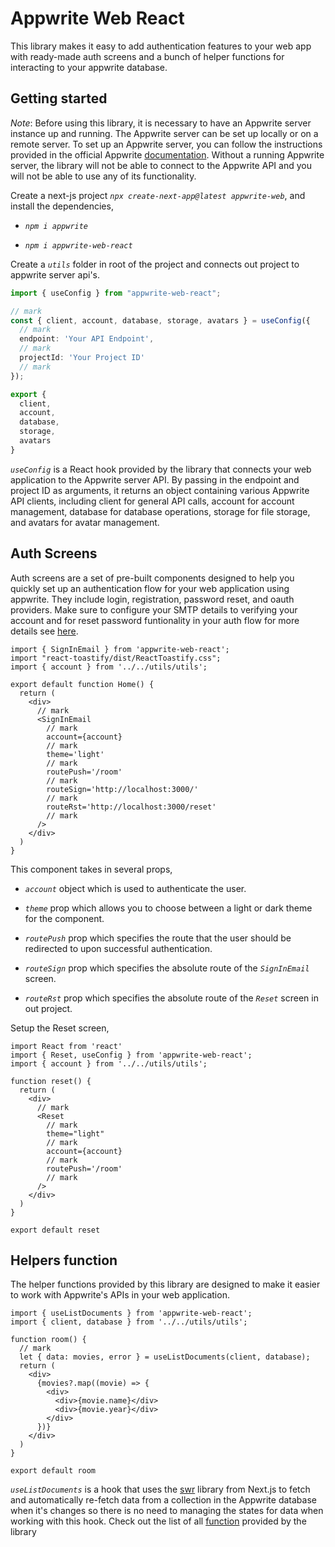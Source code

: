# Appwrite Web React

This library makes it easy to add authentication features to your web app with ready-made auth screens and a bunch of helper functions for interacting to your appwrite database.

## Getting started

*Note*: Before using this library, it is necessary to have an Appwrite server instance up and running. The Appwrite server can be set up locally or on a remote server. To set up an Appwrite server, you can follow the instructions provided in the official Appwrite [documentation](https://appwrite.io/docs/getting-started-for-web). Without a running Appwrite server, the library will not be able to connect to the Appwrite API and you will not be able to use any of its functionality.

Create a next-js project _`npx create-next-app@latest appwrite-web`_, and install the dependencies,
- _`npm i appwrite`_

- _`npm i appwrite-web-react`_

Create a _`utils`_ folder in root of the project and connects out project to appwrite server api's.

```ts utils.ts
import { useConfig } from "appwrite-web-react";

// mark
const { client, account, database, storage, avatars } = useConfig({
  // mark
  endpoint: 'Your API Endpoint',
  // mark
  projectId: 'Your Project ID'
  // mark
});

export {
  client,
  account,
  database,
  storage,
  avatars
}
```

_`useConfig`_ is a React hook provided by the library that connects your web application to the Appwrite server API. By passing in the endpoint and project ID as arguments, it returns an object containing various Appwrite API clients, including client for general API calls, account for account management, database for database operations, storage for file storage, and avatars for avatar management.

## Auth Screens

Auth screens are a set of pre-built components designed to help you quickly set up an authentication flow for your web application using appwrite. They include login, registration, password reset, and oauth providers. Make sure to configure your SMTP details to verifying your account and for reset password funtionality in your auth flow for more details see [here](https://appwrite.io/docs/email-delivery).

```tsx index.tsx
import { SignInEmail } from 'appwrite-web-react';
import "react-toastify/dist/ReactToastify.css";
import { account } from '../../utils/utils';

export default function Home() {
  return (
    <div>
      // mark
      <SignInEmail 
        // mark
        account={account} 
        // mark
        theme='light' 
        // mark
        routePush='/room'
        // mark
        routeSign='http://localhost:3000/'
        // mark
        routeRst='http://localhost:3000/reset'
        // mark
      />
    </div>
  )
}
```

This component takes in several props,
- _`account`_ object which is used to authenticate the user.

- _`theme`_ prop which allows you to choose between a light or dark theme for the component.
- _`routePush`_ prop which specifies the route that the user should be redirected to upon successful authentication.
- _`routeSign`_ prop which specifies the absolute route of the _`SignInEmail`_ screen.
- _`routeRst`_ prop which specifies the absolute route of the _`Reset`_ screen in out project.

Setup the Reset screen,

```tsx reset.tsx
import React from 'react'
import { Reset, useConfig } from 'appwrite-web-react';
import { account } from '../../utils/utils';

function reset() {
  return (
    <div>
      // mark
      <Reset 
        // mark
        theme="light" 
        // mark
        account={account} 
        // mark
        routePush='/room'
        // mark
      />
    </div>
  )
}

export default reset
```

## Helpers function

The helper functions provided by this library are designed to make it easier to work with Appwrite's APIs in your web application.

```tsx room.tsx
import { useListDocuments } from 'appwrite-web-react';
import { client, database } from '../../utils/utils';

function room() {
  // mark
  let { data: movies, error } = useListDocuments(client, database);
  return (
    <div>
      {movies?.map((movie) => {
        <div>
          <div>{movie.name}</div>
          <div>{movie.year}</div>
        </div>
      })}
    </div>
  )
}

export default room
```

_`useListDocuments`_ is a hook that uses the [swr](https://swr.vercel.app/) library from Next.js to fetch and automatically re-fetch data from a collection in the Appwrite database when it's changes so there is no need to managing the states for data when working with this hook.
Check out the list of all [function](https://github.com/vasucp1207/appwrite-web-react/tree/master/src/helpers) provided by the library
